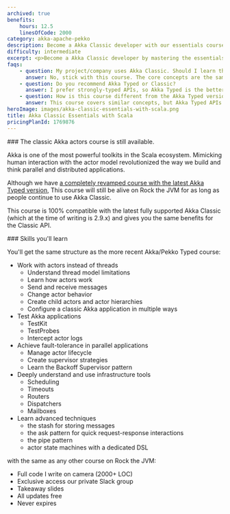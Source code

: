 ```yaml
---
archived: true
benefits:
    hours: 12.5
    linesOfCode: 2000
category: akka-apache-pekko
description: Become a Akka Classic developer with our essentials course. Master the fundamentals of Akka Classic with Scalathrough clear lessons, practical exercises, and a smooth learning curve. Ideal for those with some programming experience, this course will quickly equip you with essential skills to enhance your coding toolkit.
difficulty: intermediate
excerpt: <p>Become a Akka Classic developer by mastering the essentials of Akka Classic with Scala using our comprehensive, hands-on course</p>
faqs:
    - question: My project/company uses Akka Classic. Should I learn the Typed course?
      answer: No, stick with this course. The core concepts are the same, and you can easily transition to Akka Typed when your project does.
    - question: Do you recommend Akka Typed or Classic?
      answer: I prefer strongly-typed APIs, so Akka Typed is the better choice.
    - question: How is this course different from the Akka Typed version?
      answer: This course covers similar concepts, but Akka Typed APIs differ significantly. In Akka Typed, actors are defined by their behaviors, messages require type-checking, and the code structure is somewhat different.
heroImage: images/akka-classic-essentials-with-scala.png
title: Akka Classic Essentials with Scala
pricingPlanId: 1769876
---
```



<CourseLayout>
<Fragment slot="goal">
### The classic Akka actors course is still available.

Akka is one of the most powerful toolkits in the Scala ecosystem. Mimicking human interaction with the actor model revolutionized the way we build and think parallel and distributed applications.

Although we have [a completely revamped course with the latest Akka Typed version](/courses/akka-apache-pekko-essentials-with-scala), This course will still be alive on Rock the JVM for as long as people continue to use Akka Classic.

This course is 100% compatible with the latest fully supported Akka Classic (which at the time of writing is 2.9.x) and gives you the same benefits for the Classic API.

</Fragment>

<Fragment slot="skills">
### Skills you'll learn

You'll get the same structure as the more recent Akka/Pekko Typed course:

- Work with actors instead of threads
    - Understand thread model limitations
    - Learn how actors work
    - Send and receive messages
    - Change actor behavior
    - Create child actors and actor hierarchies
    - Configure a classic Akka application in multiple ways
- Test Akka applications
    - TestKit
    - TestProbes
    - Intercept actor logs
- Achieve fault-tolerance in parallel applications
    - Manage actor lifecycle
    - Create supervisor strategies
    - Learn the Backoff Supervisor pattern
- Deeply understand and use infrastructure tools
    - Scheduling
    - Timeouts
    - Routers
    - Dispatchers
    - Mailboxes
- Learn advanced techniques
    - the stash for storing messages
    - the ask pattern for quick request-response interactions
    - the pipe pattern
    - actor state machines with a dedicated DSL

with the same as any other course on Rock the JVM:

- Full code I write on camera (2000+ LOC)
- Exclusive access our private Slack group
- Takeaway slides
- All updates free
- Never expires

</Fragment>
</CourseLayout>
